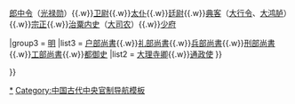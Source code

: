 {{Navbox
|name = 九卿
|title = [[九卿]]

|group1 = {{nowrap begin}}[[秦朝|秦]][[汉朝|汉]]{{nowrap end}}
|list1 = [[奉常]]（[[太常]]）{{.w}}[[郎中令]]（[[光禄勋]]）{{.w}}[[卫尉]]{{.w}}[[太仆]]{{.w}}[[廷尉]]{{.w}}[[典客]]（[[大行令]]、[[大鸿胪]]）{{.w}}[[宗正]]{{.w}}[[治粟内史]]（[[大司农]]）{{.w}}[[少府]]

|group3 = [[明朝|明]]
|list3 = {{Navbox|child
|group1 = 七卿
|list1 = [[吏部尚書]]{{.w}}[[户部尚書]]{{.w}}[[礼部尚書]]{{.w}}[[兵部尚書]]{{.w}}[[刑部尚書]]{{.w}}[[工部尚書]]{{.w}}[[都御史]]
|list2 = [[大理寺卿]]{{.w}}[[通政使]]
}}

}}<noinclude>

[[Category:九卿|*]]
[[Category:中国古代中央官制导航模板]]
</noinclude>